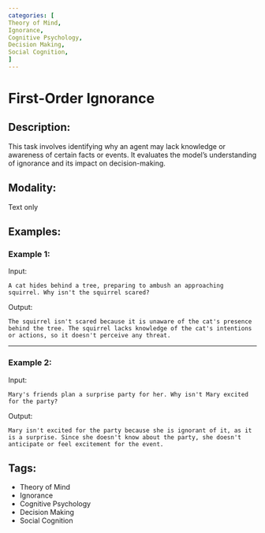 ```yaml
---
categories: [
Theory of Mind,
Ignorance,
Cognitive Psychology,
Decision Making,
Social Cognition,
]
---
```


# First-Order Ignorance

## Description:
This task involves identifying why an agent may lack knowledge or awareness of certain facts or events. It evaluates the model's understanding of ignorance and its impact on decision-making.

## Modality:
Text only

## Examples:

### Example 1:

Input:

```
A cat hides behind a tree, preparing to ambush an approaching squirrel. Why isn't the squirrel scared?
```

Output:

```
The squirrel isn't scared because it is unaware of the cat's presence behind the tree. The squirrel lacks knowledge of the cat's intentions or actions, so it doesn't perceive any threat.
```

---

### Example 2:

Input:

```
Mary's friends plan a surprise party for her. Why isn't Mary excited for the party?
```

Output:

```
Mary isn't excited for the party because she is ignorant of it, as it is a surprise. Since she doesn't know about the party, she doesn't anticipate or feel excitement for the event.
```

## Tags:
- Theory of Mind
- Ignorance
- Cognitive Psychology
- Decision Making
- Social Cognition